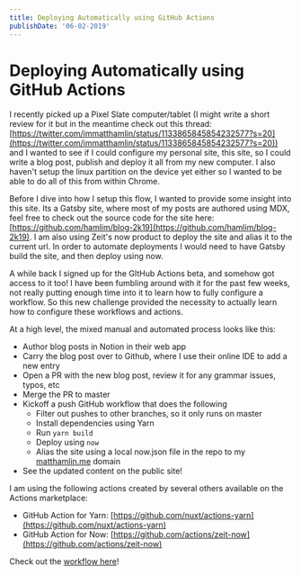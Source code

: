 ```yaml
---
title: Deploying Automatically using GitHub Actions
publishDate: '06-02-2019'
---
```



# Deploying Automatically using GitHub Actions

I recently picked up a Pixel Slate computer/tablet (I might write a short review for it but in the meantime check out this thread: [https://twitter.com/immatthamlin/status/1133865845854232577?s=20](https://twitter.com/immatthamlin/status/1133865845854232577?s=20)) and I wanted to see if I could configure my personal site, this site, so I could write a blog post, publish and deploy it all from my new computer. I also haven't setup the linux partition on the device yet either so I wanted to be able to do all of this from within Chrome.

Before I dive into how I setup this flow, I wanted to provide some insight into this site. Its a Gatsby site, where most of my posts are authored using MDX, feel free to check out the source code for the site here: [https://github.com/hamlim/blog-2k19](https://github.com/hamlim/blog-2k19). I am also using Zeit's now product to deploy the site and alias it to the current url. In order to automate deployments I would need to have Gatsby build the site, and then deploy using now.

A while back I signed up for the GItHub Actions beta, and somehow got access to it too! I have been fumbling around with it for the past few weeks, not really putting enough time into it to learn how to fully configure a workflow. So this new challenge provided the necessity to actually learn how to configure these workflows and actions.

At a high level, the mixed manual and automated process looks like this:

- Author blog posts in Notion in their web app
- Carry the blog post over to Github, where I use their online IDE to add a new entry
- Open a PR with the new blog post, review it for any grammar issues, typos, etc
- Merge the PR to master
- Kickoff a push GitHub workflow that does the following
    - Filter out pushes to other branches, so it only runs on master
    - Install dependencies using Yarn
    - Run `yarn build`
    - Deploy using `now`
    - Alias the site using a local now.json file in the repo to my [matthamlin.me](http://matthamlin.me) domain
- See the updated content on the public site!

I am using the following actions created by several others available on the Actions marketplace:

- GitHub Action for Yarn: [https://github.com/nuxt/actions-yarn](https://github.com/nuxt/actions-yarn)
- GitHub Action for Now: [https://github.com/actions/zeit-now](https://github.com/actions/zeit-now)

Check out the [workflow here](https://github.com/hamlim/blog-2k19/blob/master/.github/main.workflow)!
